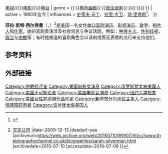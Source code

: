 {{Expand English|Sarah Silverman|time=2019-07-09T11:29:55+00:00}}

{{NoteTA
| T = zh-cn:莎拉·西尔弗曼; zh-hk:莎拉·西佛曼; zh-tw:莎拉·席爾蔓;
|G1 = TV
|G2 = Movie
|G3 = Music
|G4 = Show
| 1 = zh-cn:莎拉·西尔弗曼; zh-hk:莎拉·西佛曼; zh-tw:莎拉·席爾蔓;
| 2 = zh-cn:西尔弗曼; zh-hk:西佛曼; zh-tw:席爾蔓;
}}
{{Infobox comedian
| name                      = 莎拉·西尔弗曼
| image                     = File:Sarah Silverman DNC July 2016.jpg
| image_size                = 290px
| alt                       = Silverman at the 2016 Democratic National Convention
| caption                   = 莎拉·西尔弗曼在[[2016年民主党全国代表大会|2016年民主党全国代表大会]]上
| birth_name                = 莎拉·凯特·西尔弗曼<br />{{lang|en|Sarah Kate Silverman}}
| native_name               = Sarah Silverman
| native_name_lang          = en
| nationality               = {{USA}}
| birth_date                = {{Birth date and age|1970|12|01}}
| birth_place               = {{USA}}[[新罕布什尔州|新罕布什尔州]]{{Link-en|贝德福德 (新罕布什尔州)|Bedford, New Hampshire|贝德福德}}
| education                 = 大学肄业
| alma_mater                = [[纽约大学|纽约大学]]
| domesticpartner           = {{Plain list|
* [[吉米·坎摩尔|吉米·坎摩尔]]<small>（2002年－2009年）</small>
* [[迈克尔·辛|迈克尔·辛]]<small>（2014年－2017年）</small>
}}
| relatives                 = {{Plain list|
* {{Link-en|苏珊·西尔弗曼|Susan Silverman}}<small>（大姐）</small>
* {{Link-en|劳拉·西尔弗曼|Laura Silverman}}<small>（三姐）</small>
}}
| medium                    = [[单口喜剧|剧场]]{{\}}[[电视|电视]]{{\}}[[电影|电影]]{{\}}[[电台|电台]]
| genre                     = {{Link-en|猥琐幽默|Ribaldry|黄色幽默}}{{·}}[[黑色幽默|黑色幽默]]{{·}}[[政治讽刺|政治讽刺]]{{·}}{{Link-en|冒犯幽默|Insult comedy}}{{·}}{{Link-en|幽默音乐|Comedy music|音乐幽默}}{{·}}{{Link-en|性格幽默|Character comedy}}
| active                    = 1990年迄今
| influences                = [[史蒂夫·马丁|史蒂夫·马丁]]、[[拉里·大卫|拉里·大卫]]、[[琼·里弗斯|琼·里弗斯]]<ref>{{cite web |title=Joan Rivers: In pictures |url=https://www.bbc.com/news/entertainment-arts-28975074 |website=[[BBC在线|BBC在线]] |publisher=[[BBC新闻|BBC新闻]] |accessdate=2019-07-09}}</ref>、{{Link-en|莫姆斯·马布利|Moms Mabley}}
}}

'''莎拉·凯特·西尔弗曼'''（{{Lang-en|Sarah Kate Silverman}}，{{bd|1970年|12月1日|||catIdx=Silverman}}）<ref>{{cite news |url=http://www.thebiographychannel.co.uk/biographies/sarah-silverman.html |title=SARAH SILVERMAN BIOGRAPHY |work={{Link-en|人物传记频道 (英国与爱尔兰)|The Biography Channel (UK and Ireland)|人物传记频道}} |publisher=[[A+E电视网|A+E电视网]]{{\}}[[天空公司|天空公司]] |date=2009-12-13 |deadurl=yes |archiveurl=https://web.archive.org/web/20150710191907/http://www.thebiographychannel.co.uk/biographies/sarah-silverman.html |archivedate=2015-07-10 |accessdate=2019-07-09 }}</ref>是[[美国|美国]]一名女性[[单口喜剧|单口喜剧演员]]、[[演员|影视演员]]、[[歌手|歌手]]、[[制片人|制片人]]和[[作家|作家]]。她的喜剧表演涉及社会禁忌与争议话题，例如：[[种族主义|种族主义]]、[[性别歧视|性别歧视]]、[[政治|政治]]与[[宗教|宗教]]等；有时她塑造的喜剧角色会以讽刺或面无表情的流行来支持他们。

== 参考资料 ==
{{Reflist}}

== 外部链接 ==

{{Authority control}}
{{DEFAULTSORT:Silverman, Sarah}}

[[Category:宗教批评者|Category:宗教批评者]]
[[Category:美国电影女演员|Category:美国电影女演员]]
[[Category:俄罗斯犹太裔美国人|Category:俄罗斯犹太裔美国人]]
[[Category:美国不可知论者|Category:美国不可知论者]]
[[Category:美国电视女演员|Category:美国电视女演员]]
[[Category:纽约大学校友|Category:纽约大学校友]]
[[Category:美國女性非虛構作品作家|Category:美國女性非虛構作品作家]]
[[Category:新罕布什尔州民主党人|Category:新罕布什尔州民主党人]]
[[Category:情感障碍患者|Category:情感障碍患者]]
[[Category:波兰犹太裔美国人|Category:波兰犹太裔美国人]]